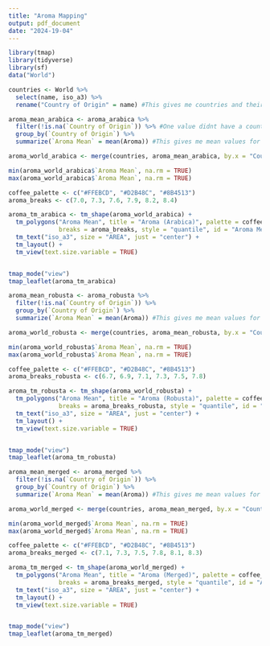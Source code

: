 ```yaml
---
title: "Aroma Mapping"
output: pdf_document
date: "2024-19-04"
---
```


```r
library(tmap)
library(tidyverse)
library(sf)
data("World")
```

```r
countries <- World %>%
  select(name, iso_a3) %>%
  rename("Country of Origin" = name) #This gives me countries and their locations on the world map

aroma_mean_arabica <- aroma_arabica %>%
  filter(!is.na(`Country of Origin`)) %>% #One value didnt have a country paired so I removed it
  group_by(`Country of Origin`) %>%
  summarize(`Aroma Mean` = mean(Aroma)) #This gives me mean values for each country's aroma reviews

aroma_world_arabica <- merge(countries, aroma_mean_arabica, by.x = "Country of Origin", by.y = "Country of Origin", all.x = TRUE) #This merges the mean values with countries so I can map them
```

```r
min(aroma_world_arabica$`Aroma Mean`, na.rm = TRUE)
max(aroma_world_arabica$`Aroma Mean`, na.rm = TRUE)

coffee_palette <- c("#FFEBCD", "#D2B48C", "#8B4513")
aroma_breaks <- c(7.0, 7.3, 7.6, 7.9, 8.2, 8.4)

aroma_tm_arabica <- tm_shape(aroma_world_arabica) +
  tm_polygons("Aroma Mean", title = "Aroma (Arabica)", palette = coffee_palette, 
              breaks = aroma_breaks, style = "quantile", id = "Aroma Mean") +
  tm_text("iso_a3", size = "AREA", just = "center") +
  tm_layout() +
  tm_view(text.size.variable = TRUE)


tmap_mode("view")
tmap_leaflet(aroma_tm_arabica)
```

```r
aroma_mean_robusta <- aroma_robusta %>%
  filter(!is.na(`Country of Origin`)) %>% 
  group_by(`Country of Origin`) %>%
  summarize(`Aroma Mean` = mean(Aroma)) #This gives me mean values for each country's aroma reviews

aroma_world_robusta <- merge(countries, aroma_mean_robusta, by.x = "Country of Origin", by.y = "Country of Origin", all.x = TRUE) #This merges the mean values with countries so I can map them
```

```r
min(aroma_world_robusta$`Aroma Mean`, na.rm = TRUE)
max(aroma_world_robusta$`Aroma Mean`, na.rm = TRUE)

coffee_palette <- c("#FFEBCD", "#D2B48C", "#8B4513")
aroma_breaks_robusta <- c(6.7, 6.9, 7.1, 7.3, 7.5, 7.8)

aroma_tm_robusta <- tm_shape(aroma_world_robusta) +
  tm_polygons("Aroma Mean", title = "Aroma (Robusta)", palette = coffee_palette, 
              breaks = aroma_breaks_robusta, style = "quantile", id = "Aroma Mean") +
  tm_text("iso_a3", size = "AREA", just = "center") +
  tm_layout() +
  tm_view(text.size.variable = TRUE)


tmap_mode("view")
tmap_leaflet(aroma_tm_robusta)
```

```r
aroma_mean_merged <- aroma_merged %>%
  filter(!is.na(`Country of Origin`)) %>% 
  group_by(`Country of Origin`) %>%
  summarize(`Aroma Mean` = mean(Aroma)) #This gives me mean values for each country's aroma reviews

aroma_world_merged <- merge(countries, aroma_mean_merged, by.x = "Country of Origin", by.y = "Country of Origin", all.x = TRUE) #This merges the mean values with countries so I can map them
```

```r
min(aroma_world_merged$`Aroma Mean`, na.rm = TRUE)
max(aroma_world_merged$`Aroma Mean`, na.rm = TRUE)

coffee_palette <- c("#FFEBCD", "#D2B48C", "#8B4513")
aroma_breaks_merged <- c(7.1, 7.3, 7.5, 7.8, 8.1, 8.3)

aroma_tm_merged <- tm_shape(aroma_world_merged) +
  tm_polygons("Aroma Mean", title = "Aroma (Merged)", palette = coffee_palette, 
              breaks = aroma_breaks_merged, style = "quantile", id = "Aroma Mean") +
  tm_text("iso_a3", size = "AREA", just = "center") +
  tm_layout() +
  tm_view(text.size.variable = TRUE)


tmap_mode("view")
tmap_leaflet(aroma_tm_merged)
```

